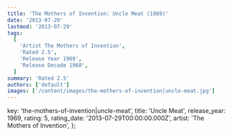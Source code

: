 ```yaml
---
title: 'The Mothers of Invention: Uncle Meat (1969)'
date: '2013-07-29'
lastmod: '2013-07-29'
tags:
  [
    'Artist The Mothers of Invention',
    'Rated 2.5',
    'Release Year 1969',
    'Release Decade 1960',
  ]
summary: 'Rated 2.5'
authors: ['default']
images: ['/content/images/the-mothers-of-invention|uncle-meat.jpg']
---
```


  key: 'the-mothers-of-invention|uncle-meat',
  title: 'Uncle Meat',
  release_year: 1969,
  rating: 5,
  rating_date: '2013-07-29T00:00:00.000Z',
  artist: 'The Mothers of Invention',
};

<MusicRating data={data} />
